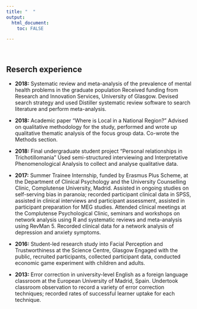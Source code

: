 ```yaml
---
title: "  "
output: 
  html_document:
    toc: FALSE

---
```

<br>

## **Reserch experience**
* **2018:**	Systematic review and meta-analysis of the prevalence of mental health problems in the graduate population
Received funding from Research and Innovation Services, University of Glasgow. Devised search strategy and used Distiller systematic review software to search literature and perform meta-analysis.

* **2018:**	Academic paper “Where is Local in a National Region?” 
Advised on qualitative methodology for the study, performed and wrote up qualitative thematic analysis of the focus group data. Co-wrote the Methods section.   

* **2018:**	Final undergraduate student project “Personal relationships in Trichotillomania”
Used semi-structured interviewing and Interpretative Phenomenological Analysis to collect and analyse qualitative data. 

* **2017:**	Summer Trainee Internship, funded by Erasmus Plus Scheme,
at the Department of Clinical Psychology and the University Counselling Clinic, Complutense University, Madrid. Assisted in ongoing studies on self-serving bias in paranoia; recorded participant clinical data in SPSS, assisted in clinical interviews and participant assessment, assisted in participant preparation for MEG studies. Attended clinical meetings at the Complutense Psychological Clinic, seminars and workshops on network analysis using R and systematic reviews and meta-analysis using RevMan 5. Recorded clinical data for a network analysis of depression and anxiety symptoms. 

* **2016:**	Student-led research study into Facial Perception and Trustworthiness at the Science Centre, Glasgow
Engaged with the public, recruited participants, collected participant data, conducted economic game experiment with children and adults.

* **2013:**	Error correction in university-level English as a foreign language classroom at the European University of Madrid, Spain.
Undertook classroom observation to record a variety of error correction techniques; recorded rates of successful learner uptake for each technique.